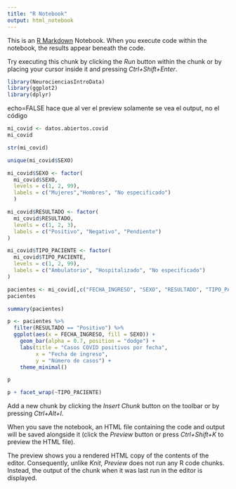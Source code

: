 ```yaml
---
title: "R Notebook"
output: html_notebook
---
```


This is an [R Markdown](http://rmarkdown.rstudio.com) Notebook. When you execute code within the notebook, the results appear beneath the code. 

Try executing this chunk by clicking the *Run* button within the chunk or by placing your cursor inside it and pressing *Ctrl+Shift+Enter*. 

```r
library(NeurocienciasIntroData)
library(ggplot2)
library(dplyr)
```

echo=FALSE hace que al ver el preview solamente se vea el output, no el código
```r
mi_covid <- datos.abiertos.covid
mi_covid
```

```r
str(mi_covid)
```
```r
unique(mi_covid$SEXO)
```
```r
mi_covid$SEXO <- factor(
  mi_covid$SEXO,
  levels = c(1, 2, 99),
  labels = c("Mujeres","Hombres", "No especificado")
  )

mi_covid$RESULTADO <- factor(
  mi_covid$RESULTADO,
  levels = c(1, 2, 3),
  labels = c("Positivo", "Negativo", "Pendiente")
)

mi_covid$TIPO_PACIENTE <- factor(
  mi_covid$TIPO_PACIENTE,
  levels = c(1, 2, 99),
  labels = c("Ambulatorio", "Hospitalizado", "No especificado")
)
```

```r
pacientes <- mi_covid[,c("FECHA_INGRESO", "SEXO", "RESULTADO", "TIPO_PACIENTE")]
pacientes
```

```r
summary(pacientes)
```

```r
p <- pacientes %>% 
  filter(RESULTADO == "Positivo") %>% 
  ggplot(aes(x = FECHA_INGRESO, fill = SEXO)) +
    geom_bar(alpha = 0.7, position = "dodge") +
    labs(title = "Casos COVID positivos por fecha",
         x = "Fecha de ingreso",
         y = "Número de casos") +
    theme_minimal()
```

```r
p
```


```r
p + facet_wrap(~TIPO_PACIENTE)
```


Add a new chunk by clicking the *Insert Chunk* button on the toolbar or by pressing *Ctrl+Alt+I*.

When you save the notebook, an HTML file containing the code and output will be saved alongside it (click the *Preview* button or press *Ctrl+Shift+K* to preview the HTML file).

The preview shows you a rendered HTML copy of the contents of the editor. Consequently, unlike *Knit*, *Preview* does not run any R code chunks. Instead, the output of the chunk when it was last run in the editor is displayed.
